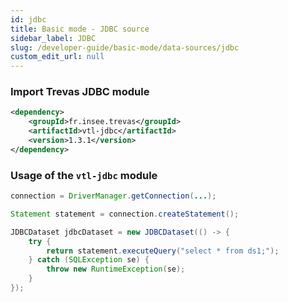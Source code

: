 ```yaml
---
id: jdbc
title: Basic mode - JDBC source
sidebar_label: JDBC
slug: /developer-guide/basic-mode/data-sources/jdbc
custom_edit_url: null
---
```


### Import Trevas JDBC module

```xml
<dependency>
    <groupId>fr.insee.trevas</groupId>
    <artifactId>vtl-jdbc</artifactId>
    <version>1.3.1</version>
</dependency>
```

### Usage of the `vtl-jdbc` module

```java
connection = DriverManager.getConnection(...);

Statement statement = connection.createStatement();

JDBCDataset jdbcDataset = new JDBCDataset(() -> {
    try {
        return statement.executeQuery("select * from ds1;");
    } catch (SQLException se) {
        throw new RuntimeException(se);
    }
});
```
